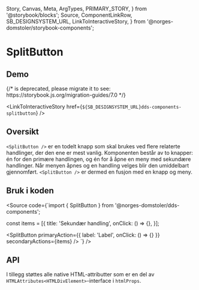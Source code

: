   Story,
  Canvas,
  Meta,
  ArgTypes,
  PRIMARY_STORY,
} from '@storybook/blocks';
  Source,
  ComponentLinkRow,
  SB_DESIGNSYSTEM_URL,
  LinkToInteractiveStory,
} from '@norges-domstoler/storybook-components';

<Meta of={SplitButtonStories} />

# SplitButton

<ComponentLinkRow
  docsHref="https://design.domstol.no/987b33f71/p/1868a2-splitbutton"
  githubHref="https://github.com/domstolene/designsystem/tree/master/packages/components/src/components/SplitButton"
  figmaHref="https://www.figma.com/file/ewqSDmkgqDQ5PyOsRp4V5b/DDS-Komponenter?node-id=155%3A37"
/>

## Demo

<Canvas>
  {/* <Story id="dds-components-splitbutton--default" height="380px" /> is deprecated, please migrate it to <Story of={referenceToStory} /> see: https://storybook.js.org/migration-guides/7.0 */}

  <Story id="dds-components-splitbutton--default" height="380px" />
</Canvas>

<LinkToInteractiveStory
  href={`${SB_DESIGNSYSTEM_URL}dds-components-splitbutton`}
/>

## Oversikt

`<SplitButton />` er en todelt knapp som skal brukes ved flere relaterte handlinger, der den ene er mest vanlig.
Komponenten består av to knapper: én for den primære handlingen, og én for å åpne en meny med sekundære handlinger.
Når menyen åpnes og en handling velges blir den umiddelbart gjennomført.
`<SplitButton />` er dermed en fusjon med en knapp og meny.

## Bruk i koden

<Source
  code={`import { SplitButton } from '@norges-domstoler/dds-components';

const items = [{
title: 'Sekundær handling',
onClick: () => {},
}];

<SplitButton
  primaryAction={{ label: 'Label', onClick: () => {} }}
  secondaryActions={items}
/>
`} />

## API

<ArgTypes story={PRIMARY_STORY} />

I tillegg støttes alle native HTML-attributter som er en del av `HTMLAttributes<HTMLDivElement>`-interface i `htmlProps`.
